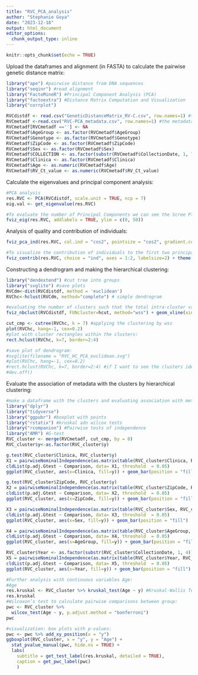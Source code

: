 ```yaml
---
title: "RVC_PCA_analysis"
author: "Stephanie Goya"
date: "2023-12-18"
output: html_document
editor_options: 
  chunk_output_type: inline
---
```


```r
knitr::opts_chunk$set(echo = TRUE)
```

Upload the dataframes and alignment (in FASTA) to calculate the pairwise genetic distance matrix:
```r
library("ape") #pairwise distance from DNA sequences
library("seqinr") #read alignment 
library("FactoMineR") #Principal Component Analysis (PCA)
library("factoextra") #Distance Matrix Computation and Visualization
library("corrplot") 

RVCdistdf <- read.csv("GeneticDistanceMatrix_RV-C.csv", row.names=1) #the pairwise genetic distance dataframe
RVCmetadf <-read.csv("RVC-PCA_metadata.csv", row.names=1) #the metadata associated to sequences/individuals
RVCmetadf[RVCmetadf ==''] <- NA
RVCmetadf$AgeGroup <- as.factor(RVCmetadf$AgeGroup)
RVCmetadf$Genotype <- as.factor(RVCmetadf$Genotype)
RVCmetadf$ZipCode <- as.factor(RVCmetadf$ZipCode)
RVCmetadf$Sex <- as.factor(RVCmetadf$Sex)
RVCmetadf$COLLECTION <- as.factor(substr(RVCmetadf$CollectionDate, 1, 7))
RVCmetadf$Clinica <- as.factor(RVCmetadf$Clinica)
RVCmetadf$Age <- as.numeric(RVCmetadf$Age)
RVCmetadf$RV_Ct_value <- as.numeric(RVCmetadf$RV_Ct_value)
```

Calculate the eigenvalues and principal component analysis: 
```r
#PCA analysis
res.RVC <- PCA(RVCdistdf, scale.unit = TRUE, ncp = 7)
eig.val <- get_eigenvalue(res.RVC)

#To evaluate the number of Principal Components we can see the Scree Plot, which is the plot of the eigenvalues ordered from largest to the smallest.
fviz_eig(res.RVC, addlabels = TRUE, ylim = c(0, 50))
```

Analysis of quality and contribution of individuals: 
```r
fviz_pca_ind(res.RVC, col.ind = "cos2", pointsize = "cos2", gradient.cols = c("#00AFBB", "#E7B800", "#FC4E07"), labelsize=2)

#To visualize the contribution of individuals to the first two principal components:
fviz_contrib(res.RVC, choice = "ind", axes = 1:2, labelsize=2) + theme(text = element_text(size=7))
```

Constructing a dendrogram and making the hierarchical clustering:
```r
library("dendextend") #cut tree into groups
library("svglite") #save plots
RVCdm<-dist(RVCdistdf, method = 'euclidean') 
RVChc<-hclust(RVCdm, method="complete") # simple dendrogram

#evaluating the number of clusters such that the total intra-cluster variation (total within-cluster sum of square, WSS) is minimized:
fviz_nbclust(RVCdistdf, FUNcluster=hcut, method="wss") + geom_vline(xintercept = 7, linetype = 2)

cut_cmp <- cutree(RVChc, k = 7) #applying the clustering by wss
plot(RVChc, hang=-1, cex=0.2) 
#plot with cluster rectangles within the clusters:
rect.hclust(RVChc, k=7, border=2:4)

#save plot of dendrogram:
#svglite(filename = "RVC_HC_PCA_euclidean.svg")
#plot(RVChc, hang=-1, cex=0.2) 
#rect.hclust(RVChc, k=7, border=2:4) #if I want to see the clusters identified by a rectangle
#dev.off()
```


Evaluate the association of metadata with the clusters by hierarchical clustering:
```r
#make a dataframe with the clusters and evaluating association with metadata using G test of independence between groups:
library("dplyr")
library("tidyverse")
library("ggpubr") #boxplot with points
library("rstatix") #kruskal adn wilcox tests
library("rcompanion") #Pairwise tests of independence
library("AMR") #G-test
RVC_cluster <- merge(RVCmetadf, cut_cmp, by = 0)
RVC_cluster$y<-as.factor(RVC_cluster$y)

g.test(RVC_cluster$Clinica, RVC_cluster$y)
X1 = pairwiseNominalIndependence(as.matrix(table(RVC_cluster$Clinica, RVC_cluster$y)), compare = "column", fisher = FALSE, chisq = FALSE, method = "bonferroni", digits = 3)
cldList(p.adj.Gtest ~ Comparison, data= X1, threshold  = 0.05)
ggplot(RVC_cluster, aes(x=Clinica, fill=y)) + geom_bar(position = "fill")

g.test(RVC_cluster$ZipCode, RVC_cluster$y)
X2 = pairwiseNominalIndependence(as.matrix(table(RVC_cluster$ZipCode, RVC_cluster$y)), compare = "column", fisher = FALSE, chisq = FALSE, method = "bonferroni", digits = 3)
cldList(p.adj.Gtest ~ Comparison, data= X2, threshold  = 0.05)
ggplot(RVC_cluster, aes(x=ZipCode, fill=y)) + geom_bar(position = "fill") + theme(axis.text.x = element_text(angle = 45, hjust = 1)) 

X3 = pairwiseNominalIndependence(as.matrix(table(RVC_cluster$Sex, RVC_cluster$y)), compare = "column", fisher = FALSE, chisq = FALSE, method = "bonferroni", digits = 3)
cldList(p.adj.Gtest ~ Comparison, data= X3, threshold  = 0.05)
ggplot(RVC_cluster, aes(x=Sex, fill=y)) + geom_bar(position = "fill")

X4 = pairwiseNominalIndependence(as.matrix(table(RVC_cluster$AgeGroup, RVC_cluster$y)), compare = "column", fisher = FALSE, chisq = FALSE, method = "bonferroni", digits = 3) 
cldList(p.adj.Gtest ~ Comparison, data= X4, threshold  = 0.05)
ggplot(RVC_cluster, aes(x=AgeGroup, fill=y)) + geom_bar(position = "fill") + scale_x_discrete(limits = c("less5", "5-17", "18-65", "more65"))

RVC_cluster$Year <- as.factor(substr(RVC_cluster$CollectionDate, 1, 4))
X5 = pairwiseNominalIndependence(as.matrix(table(RVC_cluster$Year, RVC_cluster$y)), compare = "column", fisher = FALSE, chisq = FALSE, method = "bonferroni", digits = 3)
cldList(p.adj.Gtest ~ Comparison, data= X5, threshold  = 0.05)
ggplot(RVC_cluster, aes(x=Year, fill=y)) + geom_bar(position = "fill")

#Further analysis with continuous variables Age:
#Age
res.kruskal <- RVC_cluster %>% kruskal_test(Age ~ y) #Kruskal-Wallis Test
res.kruskal
#Wilcoxon’s test to calculate pairwise comparisons between group:
pwc <- RVC_cluster %>% 
  wilcox_test(Age ~ y, p.adjust.method = "bonferroni") 
pwc

#visualization: box plots with p-values:
pwc <- pwc %>% add_xy_position(x = "y")
ggboxplot(RVC_cluster, x = "y", y = "Age") +
  stat_pvalue_manual(pwc, hide.ns = TRUE) +
  labs(
    subtitle = get_test_label(res.kruskal, detailed = TRUE),
    caption = get_pwc_label(pwc)
    )
```

